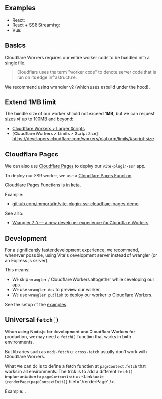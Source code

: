 

## Examples

 - React: <RepoLink path='/examples/cloudflare-workers-react/' />
 - React + SSR Streaming: <RepoLink path='/examples/cloudflare-workers-react-full/' />
 - Vue: <RepoLink path='/examples/cloudflare-workers-vue/' />


## Basics

Cloudflare Workers requires our entire worker code to be bundled into a single file.

> Cloudflare uses the term "worker code" to denote server code that is run on its edge infrastructure.

We recommend using [wrangler v2](https://github.com/cloudflare/wrangler2) (which uses [esbuild](https://esbuild.github.io/) under the hood).


## Extend 1MB limit

The bundle size of our worker should not exceed **1MB**, but we can request sizes of up to 100MB and beyond:
 - [Cloudflare Workers > Larger Scripts](https://www.cloudflare.com/larger-scripts-on-workers-early-access/)
 - [Cloudflare Workers > Limits > Script Size] https://developers.cloudflare.com/workers/platform/limits/#script-size


## Cloudflare Pages

We can also use [Cloudflare Pages](https://developers.cloudflare.com/pages/) to deploy our `vite-plugin-ssr` app.

To deploy our SSR worker, we use a [Cloudflare Pages Function](https://developers.cloudflare.com/pages/platform/functions/).

<Note type="warning">Cloudflare Pages Functions is [in beta](https://developers.cloudflare.com/pages/platform/functions/).</Note>

Example:
 - [github.com/Immortalin/vite-plugin-ssr-cloudflare-pages-demo](https://github.com/Immortalin/vite-plugin-ssr-cloudflare-pages-demo)

See also:
 - [Wrangler 2.0 — a new developer experience for Cloudflare Workers](https://blog.cloudflare.com/wrangler-v2-beta/)


## Development

For a significantly faster development experience, we recommend, whenever possible, using Vite's development server instead of wrangler (or an Express.js server).

This means:
 - We skip `wrangler` / Cloudflare Workers altogether while developing our app.
 - We use `wrangler dev` to preview our worker.
 - We use `wrangler publish` to deploy our worker to Cloudflare Workers.

See the setup of the [examples](#examples).


## Universal `fetch()`

When using Node.js for development and Cloudflare Workers for production, we may need a `fetch()` function that works in both environments.

But libraries such as `node-fetch` or `cross-fetch` usually don't work with Cloudflare Workers.

What we can do is to define a fetch function at `pageContext.fetch` that works in all environments.
The trick is to add a different `fetch()` implementation to `pageContextInit` at <Link text={<code>renderPage(pageContextInit)</code>} href="/renderPage" />.

Example: <RepoLink path='/examples/cloudflare-workers-react-full#universal-fetch' />.

